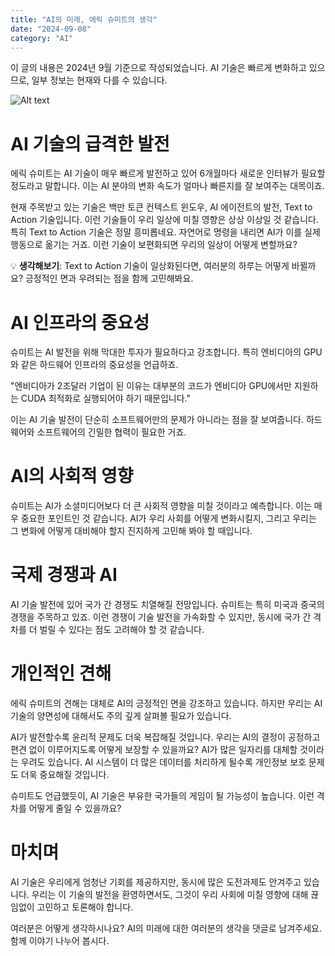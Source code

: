 ```yaml
---
title: "AI의 미래, 에릭 슈미트의 생각"
date: "2024-09-08"
category: "AI"
---
```


이 글의 내용은 2024년 9월 기준으로 작성되었습니다. AI 기술은 빠르게 변화하고 있으므로, 일부 정보는 현재와 다를 수 있습니다.

![Alt text](/images/3.png)

# AI 기술의 급격한 발전

에릭 슈미트는 AI 기술이 매우 빠르게 발전하고 있어 6개월마다 새로운 인터뷰가 필요할 정도라고 말합니다. 이는 AI 분야의 변화 속도가 얼마나 빠른지를 잘 보여주는 대목이죠.

현재 주목받고 있는 기술은 백만 토큰 컨텍스트 윈도우, AI 에이전트의 발전, Text to Action 기술입니다. 이런 기술들이 우리 일상에 미칠 영향은 상상 이상일 것 같습니다. 특히 Text to Action 기술은 정말 흥미롭네요. 자연어로 명령을 내리면 AI가 이를 실제 행동으로 옮기는 거죠. 이런 기술이 보편화되면 우리의 일상이 어떻게 변할까요?

💡 **생각해보기**: Text to Action 기술이 일상화된다면, 여러분의 하루는 어떻게 바뀔까요? 긍정적인 면과 우려되는 점을 함께 고민해봐요.

# AI 인프라의 중요성

슈미트는 AI 발전을 위해 막대한 투자가 필요하다고 강조합니다. 특히 엔비디아의 GPU와 같은 하드웨어 인프라의 중요성을 언급하죠.

"엔비디아가 2조달러 기업이 된 이유는 대부분의 코드가 엔비디아 GPU에서만 지원하는 CUDA 최적화로 실행되어야 하기 때문입니다."

이는 AI 기술 발전이 단순히 소프트웨어만의 문제가 아니라는 점을 잘 보여줍니다. 하드웨어와 소프트웨어의 긴밀한 협력이 필요한 거죠.

# AI의 사회적 영향

슈미트는 AI가 소셜미디어보다 더 큰 사회적 영향을 미칠 것이라고 예측합니다. 이는 매우 중요한 포인트인 것 같습니다. AI가 우리 사회를 어떻게 변화시킬지, 그리고 우리는 그 변화에 어떻게 대비해야 할지 진지하게 고민해 봐야 할 때입니다.

# 국제 경쟁과 AI

AI 기술 발전에 있어 국가 간 경쟁도 치열해질 전망입니다. 슈미트는 특히 미국과 중국의 경쟁을 주목하고 있죠. 이런 경쟁이 기술 발전을 가속화할 수 있지만, 동시에 국가 간 격차를 더 벌릴 수 있다는 점도 고려해야 할 것 같습니다.

# 개인적인 견해

에릭 슈미트의 견해는 대체로 AI의 긍정적인 면을 강조하고 있습니다. 하지만 우리는 AI 기술의 양면성에 대해서도 주의 깊게 살펴볼 필요가 있습니다.

AI가 발전할수록 윤리적 문제도 더욱 복잡해질 것입니다. 우리는 AI의 결정이 공정하고 편견 없이 이루어지도록 어떻게 보장할 수 있을까요? AI가 많은 일자리를 대체할 것이라는 우려도 있습니다. AI 시스템이 더 많은 데이터를 처리하게 될수록 개인정보 보호 문제도 더욱 중요해질 것입니다.

슈미트도 언급했듯이, AI 기술은 부유한 국가들의 게임이 될 가능성이 높습니다. 이런 격차를 어떻게 줄일 수 있을까요?

# 마치며

AI 기술은 우리에게 엄청난 기회를 제공하지만, 동시에 많은 도전과제도 안겨주고 있습니다. 우리는 이 기술의 발전을 환영하면서도, 그것이 우리 사회에 미칠 영향에 대해 끊임없이 고민하고 토론해야 합니다.

여러분은 어떻게 생각하시나요? AI의 미래에 대한 여러분의 생각을 댓글로 남겨주세요. 함께 이야기 나누어 봅시다.

